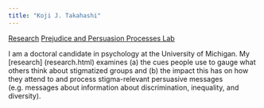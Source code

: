 ```yaml
---
title: "Koji J. Takahashi"
---
```

[Research](research.html)    [Prejudice and Persuasion Processes Lab](ppplab.html)

I am a doctoral candidate in psychology at the University of Michigan. My [research] (research.html) examines (a) the cues people use to gauge what others think about stigmatized groups and (b) the impact this has on how they attend to and process stigma-relevant persuasive messages (e.g. messages about information about discrimination, inequality, and diversity). 